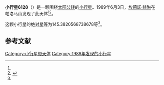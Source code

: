 {{Infobox planet
| bgcolour = #FFFFC0
| name = 6128 Lasorda
| symbol = 
| image = 
| caption = 
| discovery = yes
| discovery_ref = 
| discoverer = [[埃莉諾·赫琳|埃莉諾·赫琳]]
| discovery_site = [[帕洛马山|帕洛马山]] 
| discovered = 1989年6月3日
| designations = yes
| mp_name = 
| named_after = 
| alt_names = 1989 LA/ 1955 QK1 / 1972 NE
| mp_category = [[主带小行星|主带小行星]]
| orbit_ref = <ref name="a">[http://ssd.jpl.nasa.gov/sbdb.cgi?sstr=6128 6128 Lasorda] {{Wayback|url=http://ssd.jpl.nasa.gov/sbdb.cgi?sstr=6128 |date=20210109025526 }}，小行星數據庫瀏覽器（JPL Small-Body Database Browser）－[[美国国家航空航天局|美国国家航空航天局]]喷气推进实验室</ref>
| epoch = 2456400.5 (2013年4月18日更新)
| aphelion = {{convert|3.143151504166859|AU|km|3|abbr=on|lk=out}}
| perihelion = {{convert|2.159376755088961|AU|km|3|abbr=on}}
| semimajor = {{convert|2.65126412962791|AU|km|3|abbr=on}}
| eccentricity = 0.185529374
| period = 1576.804755 [[日|日]]<br />4.32[[儒略年|儒略年]]
| avg_speed = 
| inclination = 4.180800086254662
| asc_node = 127.824272173075
| mean_anomaly = 
| arg_peri = 145.3820568738678
| satellites = 
| physical_characteristics = yes
| dimensions = 
| mass = 
| density = 
| surface_grav = 
| escape_velocity = 
| sidereal_day = 
| axial_tilt = 
| pole_ecliptic_lat = 
| pole_ecliptic_lon = 
| albedo = 
| temperatures= 
| temp_name1 = 
| mean_temp_1 = 
| max_temp_1 = 
| temp_name2 = 
| max_temp_2 = 
| spectral_type = 
| abs_magnitude = 145.3820568738678
}}

'''小行星6128'''（{{lang-en|6128 Lasorda}}）是一颗围绕[[太阳|太阳]][[公转|公转]]的[[小行星|小行星]]。1989年6月3日，[[埃莉諾·赫琳|埃莉諾·赫琳]]在帕洛马山发现了此天体<ref name="a" /><ref>{{cite news|title=小行星列表|url=http://cfa-www.harvard.edu/iau/lists/NumberedMPs.txt|accessdate=2013-07-08|newspaper=哈佛大学|archive-date=2008-05-17|archive-url=https://web.archive.org/web/20080517010638/http://cfa-www.harvard.edu/iau/lists/NumberedMPs.txt|dead-url=no}}</ref>。

这颗小行星的[[绝对星等|绝对星等]]为145.3820568738678等<ref name="a" />。

==参考文献==
{{reflist}}
{{Minor Planet Number|[[小行星6127|小行星6127]]|[[小行星6129|小行星6129]]}}

{{小天体}}

[[Category:小行星带天体|Category:小行星带天体]]
[[Category:1989年发现的小行星|Category:1989年发现的小行星]]

{{asteroid-stub}}
